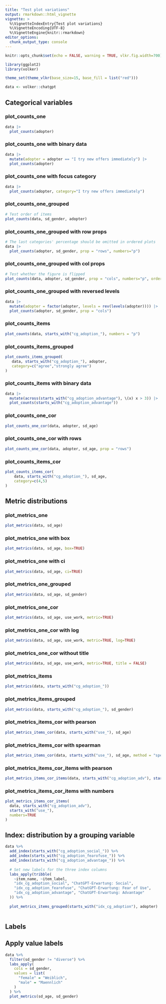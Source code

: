 ---
title: "Test plot variations"
output: rmarkdown::html_vignette
vignette: >
  %\VignetteIndexEntry{Test plot variations}
  %\VignetteEncoding{UTF-8}
  %\VignetteEngine{knitr::rmarkdown}
editor_options: 
  chunk_output_type: console
---

```{r include=FALSE}
knitr::opts_chunk$set(echo = FALSE, warning = TRUE, vlkr.fig.width=700)

library(ggplot2)
library(volker)

theme_set(theme_vlkr(base_size=15, base_fill = list("red")))

data <- volker::chatgpt

```

## Categorical variables

### plot_counts_one
```{r}
data |> 
  plot_counts(adopter)
```

### plot_counts_one with binary data
```{r}
data |> 
  mutate(adopter = adopter == "I try new offers immediately") |> 
  plot_counts(adopter)
```

### plot_counts_one with focus category
```{r}
data |> 
  plot_counts(adopter, category="I try new offers immediately")
```

### plot_counts_one_grouped
```{r}
# Test order of items
plot_counts(data, sd_gender, adopter)
```

### plot_counts_one_grouped with row props
```{r}
# The last categories' percentage should be omitted in ordered plots
data |> 
  plot_counts(adopter, sd_gender, prop = "rows", numbers="p")
```

### plot_counts_one_grouped with col props
```{r}
# Test whether the figure is flipped
plot_counts(data, adopter, sd_gender, prop = "cols", numbers="p", ordered = -1)
```

### plot_counts_one_grouped with reversed levels
```{r}
data |> 
  mutate(adopter = factor(adopter, levels = rev(levels(adopter)))) |> 
  plot_counts(adopter, sd_gender, prop = "cols")

```

### plot_counts_items
```{r}
plot_counts(data, starts_with("cg_adoption_"), numbers = "p")
```

### plot_counts_items_grouped
```{r}
plot_counts_items_grouped(
   data, starts_with("cg_adoption_"), adopter,
   category=c("agree","strongly agree")
) 
```

### plot_counts_items with binary data
```{r}
data |> 
  mutate(across(starts_with("cg_adoption_advantage"), \(x) x > 3)) |> 
  plot_counts(starts_with("cg_adoption_advantage"))
```

### plot_counts_one_cor
```{r}
plot_counts_one_cor(data, adopter, sd_age)
```

### plot_counts_one_cor with rows
```{r}
plot_counts_one_cor(data, adopter, sd_age, prop = "rows")
```

### plot_counts_items_cor
```{r}
plot_counts_items_cor(
    data, starts_with("cg_adoption_"), sd_age,
    category=c(4,5)
) 
```

## Metric distributions

### plot_metrics_one
```{r}
plot_metrics(data, sd_age)
```

### plot_metrics_one with box
```{r}
plot_metrics(data, sd_age, box=TRUE)
```

### plot_metrics_one with ci
```{r}
plot_metrics(data, sd_age, ci=TRUE)
```

### plot_metrics_one_grouped
```{r}
plot_metrics(data, sd_age, sd_gender)
```

### plot_metrics_one_cor
```{r}
plot_metrics(data, sd_age, use_work, metric=TRUE)
```

### plot_metrics_one_cor with log 
```{r}
plot_metrics(data, sd_age, use_work, metric=TRUE, log=TRUE)
```

### plot_metrics_one_cor without title
```{r}
plot_metrics(data, sd_age, use_work, metric=TRUE, title = FALSE)
```

### plot_metrics_items
```{r}
plot_metrics(data, starts_with("cg_adoption_"))
```

### plot_metrics_items_grouped
```{r}
plot_metrics(data, starts_with("cg_adoption_"), sd_gender)
```

### plot_metrics_items_cor with pearson
```{r}
plot_metrics_items_cor(data, starts_with("use_"), sd_age)
```

### plot_metrics_items_cor with spearman
```{r}
plot_metrics_items_cor(data, starts_with("use_"), sd_age, method = "spearman")
```

### plot_metrics_items_cor_items with pearson
```{r}
plot_metrics_items_cor_items(data, starts_with("cg_adoption_adv"), starts_with("use_"))
```

### plot_metrics_items_cor_items with numbers
```{r}
plot_metrics_items_cor_items(
  data, starts_with("cg_adoption_adv"), 
  starts_with("use_"), 
  numbers=TRUE
)
```

## Index:  distribution by a grouping variable
```{r}

data %>%
  add_index(starts_with("cg_adoption_social_")) %>%
  add_index(starts_with("cg_adoption_fearofuse_")) %>%
  add_index(starts_with("cg_adoption_advantage_")) %>%
  
  # Set new labels for the three index columns
  labs_apply(tribble(
    ~item_name, ~item_label,
    "idx_cg_adoption_social", "ChatGPT-Erwartung: Social",
    "idx_cg_adoption_fearofuse", "ChatGPT-Erwartung: Fear of Use",
    "idx_cg_adoption_advantage", "ChatGPT-Erwartung: Advantage"
  )) %>%
  
  plot_metrics_items_grouped(starts_with("idx_cg_adoption"), adopter)
  
```

## Labels


## Apply value labels

```{r}

data %>%
  filter(sd_gender != "diverse") %>% 
  labs_apply(
    cols = sd_gender,
    values = list(
      "female" = "Weiblich",
      "male" = "Maennlich"
    )
  ) %>%
  plot_metrics(sd_age, sd_gender)

```




